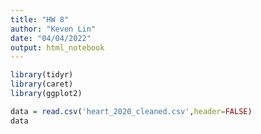 ---
title: "HW 8"
author: "Keven Lin"
date: "04/04/2022"
output: html_notebook
---

```{r}
library(tidyr)
library(caret)
library(ggplot2)
```
```{r}
data = read.csv('heart_2020_cleaned.csv',header=FALSE)
data
```